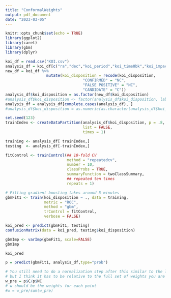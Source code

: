 ```yaml
---
title: "ConformalWeights"
output: pdf_document
date: "2023-03-05"
---
```


```r
knitr::opts_chunk$set(echo = TRUE)
library(ggplot2)
library(caret)
library(gbm)
library(dplyr)
```

```r
koi_df = read.csv("KOI.csv")
analysis_df = koi_df[c("ra","dec","koi_period","koi_time0bk","koi_impact","koi_duration","koi_depth","koi_prad","koi_teq","koi_insol","koi_steff","koi_slogg","koi_srad","koi_disposition")]
new_df = koi_df %>%
                  mutate(koi_disposition = recode(koi_disposition,
                                  "CONFIRMED" = "NC",
                                  "FALSE POSITIVE" = "NC",
                                  "CANDIDATE" = "C"))
analysis_df$koi_disposition = as.factor(new_df$koi_disposition)
#analysis_df$koi_disposition <- factor(analysis_df$koi_disposition, labels = c(1,0))
analysis_df = analysis_df[complete.cases(analysis_df), ]
#analysis_df$koi_disposition = as.numeric(as.character(analysis_df$koi_disposition))
```

```r
set.seed(123)
trainIndex <- createDataPartition(analysis_df$koi_disposition, p = .8, 
                                  list = FALSE, 
                                  times = 1)

training <- analysis_df[ trainIndex,]
testing  <- analysis_df[-trainIndex,]

fitControl <- trainControl(## 10-fold CV
                           method = "repeatedcv",
                           number = 10,
                           classProbs = TRUE,
                           summaryFunction = twoClassSummary,
                           ## repeated ten times
                           repeats = 1)
```

```r
# Fitting gradient boosting takes around 5 minutes
gbmFit1 <- train(koi_disposition ~ ., data = training, 
                 metric = "ROC",
                 method = "gbm", 
                 trControl = fitControl,
                 verbose = FALSE)
```

```r
koi_pred <- predict(gbmFit1, testing)
confusionMatrix(data = koi_pred, testing$koi_disposition)
``` 

```r
gbmImp <- varImp(gbmFit1, scale=FALSE)
gbmImp
```

```r
koi_pred
```

```r
p = predict(gbmFit1, analysis_df,type="prob")
```

```r
# You still need to do a normalization step after this similar to the last line of code here
# but I think it has to be relative to the full set of weights you are actually using in your prediction
w_pre = p$C/p$NC
# w should be the weights for each point
#w = w_pre/sum(w_pre)
```
